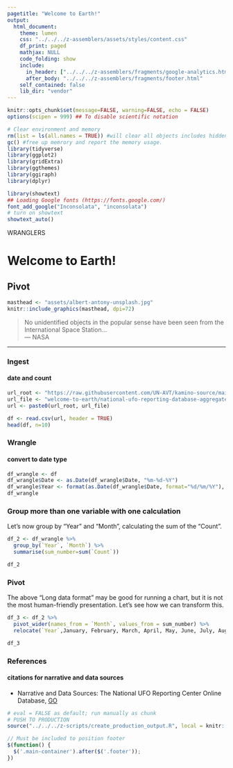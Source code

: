 ```yaml
---
pagetitle: "Welcome to Earth!"
output:
  html_document:
    theme: lumen
    css: "../../../z-assemblers/assets/styles/content.css"
    df_print: paged
    mathjax: NULL
    code_folding: show
    include:
      in_header: ["../../../z-assemblers/fragments/google-analytics.html", "../../../z-assemblers/fragments/header.html"]
      after_body: "../../../z-assemblers/fragments/footer.html"
    self_contained: false
    lib_dir: "vendor"
---
```


```r

knitr::opts_chunk$set(message=FALSE, warning=FALSE, echo = FALSE)
options(scipen = 999) ## To disable scientific notation

# Clear environment and memory
rm(list = ls(all.names = TRUE)) #will clear all objects includes hidden objects.
gc() #free up memrory and report the memory usage.
library(tidyverse)
library(ggplot2)
library(gridExtra)
library(ggthemes)
library(ggiraph)
library(dplyr)

library(showtext)
## Loading Google fonts (https://fonts.google.com/)
font_add_google("Inconsolata", "inconsolata")
# turn on showtext
showtext_auto()

```

<div class="activity">
WRANGLERS  
</div>


# Welcome to Earth! 
## Pivot

```r

masthead <- "assets/albert-antony-unsplash.jpg"
knitr::include_graphics(masthead, dpi=72)

```

> No unidentified objects in the popular sense have been seen from the International Space Station...\
--- NASA\


***

### Ingest
#### date and count

```r

url_root <- "https://raw.githubusercontent.com/UN-AVT/kamino-source/main/sources/0-shared/data/"
url_file <- "welcome-to-earth/national-ufo-reporting-database-aggregated.csv"
url <- paste0(url_root, url_file)

df <- read.csv(url, header = TRUE)
head(df, n=10)

```


### Wrangle
#### convert to date type


```r

df_wrangle <- df
df_wrangle$Date <- as.Date(df_wrangle$Date, "%m-%d-%Y")
df_wrangle$Year <- format(as.Date(df_wrangle$Date, format="%d/%m/%Y"), "%Y")
df_wrangle

```
### Group more than one variable with one calculation

Let's now group by "Year" and "Month", calculating the sum of the "Count".


```r

df_2 <- df_wrangle %>% 
  group_by(`Year`, `Month`) %>% 
  summarise(sum_number=sum(`Count`))

df_2

```

### Pivot

The above "Long data format" may be good for running a chart, but it is not the most human-friendly presentation. Let's see how we can transform this.


```r

df_3 <- df_2 %>% 
  pivot_wider(names_from = `Month`, values_from = sum_number) %>% 
  relocate(`Year`,January, February, March, April, May, June, July, August, September, October, November, December)

df_3

```


### References
#### citations for narrative and data sources

* Narrative and Data Sources: The National UFO Reporting Center Online Database, [GO](http://www.nuforc.org/webreports.html){target="_blank"}

```r

# eval = FALSE as default; run manually as chunk
# PUSH TO PRODUCTION
source("../../../z-scripts/create_production_output.R", local = knitr::knit_global())

```



```js

// Must be included to position footer
$(function() {
  $('.main-container').after($('.footer'));
})

```
